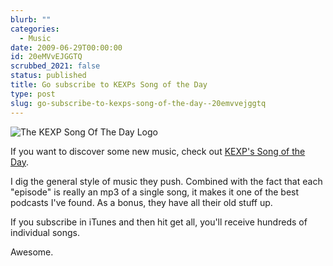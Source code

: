 ```yaml
---
blurb: ""
categories:
  - Music
date: 2009-06-29T00:00:00
id: 20eMVvEJGGTQ
scrubbed_2021: false
status: published
title: Go subscribe to KEXPs Song of the Day
type: post
slug: go-subscribe-to-kexps-song-of-the-day--20emvvejggtq
---
```


<Img src="kexp_song_of_the_day_2009_06" alt="The KEXP Song Of The Day Logo" />

If you want to discover some new music, check out [KEXP's Song of the Day](https://kexp.org/podcasts/song-of-the-day/).

I dig the general style of music they push. Combined with the fact that each "episode" is really an mp3 of a single song, it makes it one of the best podcasts I've found. As a bonus, they have all their old stuff up. 

If you subscribe in iTunes and then hit get all, you'll receive hundreds of individual songs. 

Awesome.


